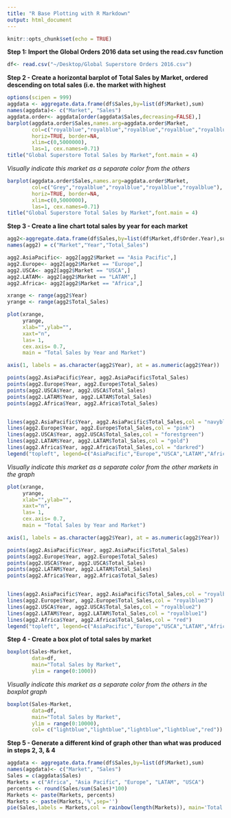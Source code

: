 ```yaml
---
title: "R Base Plotting with R Markdown"
output: html_document
---
```


```r
knitr::opts_chunk$set(echo = TRUE)
```

**Step 1: Import the Global Orders 2016 data set using the read.csv function **

```r
df<- read.csv("~/Desktop/Global Superstore Orders 2016.csv")
```

**Step 2 - Create a horizontal barplot of Total Sales by Market, ordered descending on total sales (i.e. the market with highest**

```r
options(scipen = 999)
aggdata <- aggregate.data.frame(df$Sales,by=list(df$Market),sum)
names(aggdata)<- c("Market", "Sales")
aggdata.order<- aggdata[order(aggdata$Sales,decreasing=FALSE),]
barplot(aggdata.order$Sales,names.arg=aggdata.order$Market,
        col=c("royalblue","royalblue","royalblue","royalblue","royalblue"),
        horiz=TRUE, border=NA,
        xlim=c(0,5000000),
        las=1, cex.names=0.71)
title("Global Superstore Total Sales by Market",font.main = 4)
```


*Visually indicate this market as a separate color from the others*
```r
barplot(aggdata.order$Sales,names.arg=aggdata.order$Market,
        col=c("Grey","royalblue","royalblue","royalblue","royalblue"),
        horiz=TRUE, border=NA,
        xlim=c(0,5000000),
        las=1, cex.names=0.71)
title("Global Superstore Total Sales by Market",font.main = 4)
```


**Step 3 - Create a line chart total sales by year for each market**

```r
agg2<-aggregate.data.frame(df$Sales,by=list(df$Market,df$Order.Year),sum)
names(agg2) = c("Market","Year","Total_Sales")

agg2.AsiaPacific<- agg2[agg2$Market == "Asia Pacific",]
agg2.Europe<- agg2[agg2$Market == "Europe",]
agg2.USCA<- agg2[agg2$Market == "USCA",]
agg2.LATAM<- agg2[agg2$Market == "LATAM",]
agg2.Africa<- agg2[agg2$Market == "Africa",]

xrange <- range(agg2$Year) 
yrange <- range(agg2$Total_Sales) 

plot(xrange, 
     yrange, 
     xlab="",ylab="",
     xaxt="n",
     las= 1,
     cex.axis= 0.7,
     main = "Total Sales by Year and Market")

axis(1, labels = as.character(agg2$Year), at = as.numeric(agg2$Year))

points(agg2.AsiaPacific$Year, agg2.AsiaPacific$Total_Sales)
points(agg2.Europe$Year, agg2.Europe$Total_Sales)
points(agg2.USCA$Year, agg2.USCA$Total_Sales)
points(agg2.LATAM$Year, agg2.LATAM$Total_Sales)
points(agg2.Africa$Year, agg2.Africa$Total_Sales)


lines(agg2.AsiaPacific$Year, agg2.AsiaPacific$Total_Sales,col = "navyblue")
lines(agg2.Europe$Year, agg2.Europe$Total_Sales,col = "pink")
lines(agg2.USCA$Year, agg2.USCA$Total_Sales,col = "forestgreen")
lines(agg2.LATAM$Year, agg2.LATAM$Total_Sales,col = "gold")
lines(agg2.Africa$Year, agg2.Africa$Total_Sales,col = "darkred")
legend("topleft", legend=c("AsiaPacific","Europe","USCA","LATAM","Africa"), lwd=c(5,5), col=c("navyblue","pink","forestgreen","gold","darkred"))
```

*Visually indicate this market as a separate color from the other markets in the graph*

```r
plot(xrange, 
     yrange, 
     xlab="",ylab="",
     xaxt="n",
     las= 1,
     cex.axis= 0.7,
     main = "Total Sales by Year and Market")

axis(1, labels = as.character(agg2$Year), at = as.numeric(agg2$Year))

points(agg2.AsiaPacific$Year, agg2.AsiaPacific$Total_Sales)
points(agg2.Europe$Year, agg2.Europe$Total_Sales)
points(agg2.USCA$Year, agg2.USCA$Total_Sales)
points(agg2.LATAM$Year, agg2.LATAM$Total_Sales)
points(agg2.Africa$Year, agg2.Africa$Total_Sales)


lines(agg2.AsiaPacific$Year, agg2.AsiaPacific$Total_Sales,col = "royalblue4")
lines(agg2.Europe$Year, agg2.Europe$Total_Sales,col = "royalblue3")
lines(agg2.USCA$Year, agg2.USCA$Total_Sales,col = "royalblue2")
lines(agg2.LATAM$Year, agg2.LATAM$Total_Sales,col = "royalblue1")
lines(agg2.Africa$Year, agg2.Africa$Total_Sales,col = "red")
legend("topleft", legend=c("AsiaPacific","Europe","USCA","LATAM","Africa"), lwd=c(5,5), col=c("royalblue4","royalblue3","royalblue2","royalblue1","red"))
```


**Step 4 - Create a box plot of total sales by market**

```r
boxplot(Sales~Market,
        data=df,
        main="Total Sales by Market",
        ylim = range(0:1000))
```


*Visually indicate this market as a separate color from the others in the boxplot graph*

```r
boxplot(Sales~Market,
        data=df,
        main="Total Sales by Market",
        ylim = range(0:10000),
        col= c("lightblue","lightblue","lightblue","lightblue","red"))
```

**Step 5 - Generate a different kind of graph other than what was produced in steps 2, 3, & 4 ** 

```r
aggdata <- aggregate.data.frame(df$Sales,by=list(df$Market),sum)
names(aggdata)<- c("Market", "Sales")
Sales = c(aggdata$Sales)
Markets = c("Africa", "Asia Pacific", "Europe", "LATAM", "USCA")
percents <- round(Sales/sum(Sales)*100)
Markets <- paste(Markets, percents)
Markets <- paste(Markets,'%',sep='')
pie(Sales,labels = Markets,col = rainbow(length(Markets)), main='Total Sales by Market')
```

